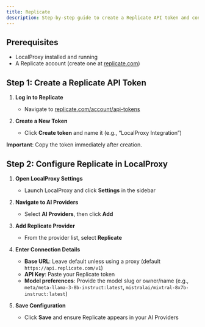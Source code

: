 ```yaml
---
title: Replicate
description: Step-by-step guide to create a Replicate API token and configure it in LocalProxy
---
```


## Prerequisites

- LocalProxy installed and running
- A Replicate account (create one at [replicate.com](https://replicate.com))

## Step 1: Create a Replicate API Token

1. **Log in to Replicate**

   - Navigate to [replicate.com/account/api-tokens](https://replicate.com/account/api-tokens)

2. **Create a New Token**
   - Click **Create token** and name it (e.g., “LocalProxy Integration”)

**Important**: Copy the token immediately after creation.

## Step 2: Configure Replicate in LocalProxy

1. **Open LocalProxy Settings**

   - Launch LocalProxy and click **Settings** in the sidebar

2. **Navigate to AI Providers**

   - Select **AI Providers**, then click **Add**

3. **Add Replicate Provider**

   - From the provider list, select **Replicate**

4. **Enter Connection Details**

   - **Base URL**: Leave default unless using a proxy (default `https://api.replicate.com/v1`)
   - **API Key**: Paste your Replicate token
   - **Model preferences**: Provide the model slug or owner/name (e.g., `meta/meta-llama-3-8b-instruct:latest`, `mistralai/mixtral-8x7b-instruct:latest`)

5. **Save Configuration**
   - Click **Save** and ensure Replicate appears in your AI Providers
